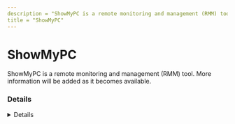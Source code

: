```yaml
---
description = "ShowMyPC is a remote monitoring and management (RMM) tool. More information will be added as it becomes available."
title = "ShowMyPC"
---
```




# ShowMyPC

ShowMyPC is a remote monitoring and management (RMM) tool. More information will be added as it becomes available.

### Details
<Details author={""}
         category={""}
         created={""}
         website={""}
         lastModified={"2/9/2024"}
         privileges={""}
         free={ false }
         verification={ false }
/>

#### Installation Paths
<Card code={ ["SMPCSetup.exe", "showmypc*.exe", "showmypc.exe", "smpcsetup.exe"] }/>





### Forensic Artifacts




#### Network Artifacts
<EuiSpacer size="xl"/>
<NetworkArtifactsTable data={ [{"Description": "Known remote domains", "Domains": ["*.showmypc.com", "showmypc.com"], "Ports": []}] }/>




### Detections
- Detects potential network activity of ShowMyPC RMM tool
  - [Sigma Rule](https://github.com/magicsword-io/LOLRMM/blob/main/detections/sigma/showmypc_network_sigma.yml)
- Detects potential processes activity of ShowMyPC RMM tool
  - [Sigma Rule](https://github.com/magicsword-io/LOLRMM/blob/main/detections/sigma/showmypc_processes_sigma.yml)

### References
- [https://showmypc.com/service/faq/ShowMyPCSecurityOverview1.pdf](https://showmypc.com/service/faq/ShowMyPCSecurityOverview1.pdf)

